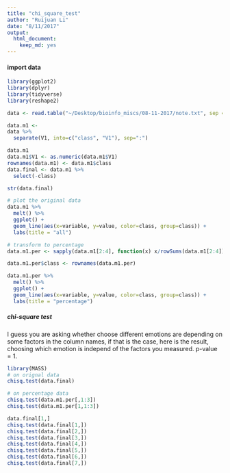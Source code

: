 ```yaml
---
title: "chi_square_test"
author: "Ruijuan Li"
date: "8/11/2017"
output: 
  html_document: 
    keep_md: yes
---
```


#### import data 
```r
library(ggplot2)
library(dplyr)
library(tidyverse)
library(reshape2)

data <- read.table("~/Desktop/bioinfo_miscs/08-11-2017/note.txt", sep = ",")

data.m1 <- 
data %>%
  separate(V1, into=c("class", "V1"), sep=":")

data.m1
data.m1$V1 <- as.numeric(data.m1$V1)
rownames(data.m1) <- data.m1$class
data.final <- data.m1 %>%
  select(-class)

str(data.final)

# plot the original data 
data.m1 %>%
  melt() %>%
  ggplot() + 
  geom_line(aes(x=variable, y=value, color=class, group=class)) +
  labs(title = "all")

# transform to percentage
data.m1.per <- sapply(data.m1[2:4], function(x) x/rowSums(data.m1[2:4])) %>% as.data.frame() 

data.m1.per$class <- rownames(data.m1.per)

data.m1.per %>%
  melt() %>%
  ggplot() +
  geom_line(aes(x=variable, y=value, color=class, group=class)) +
  labs(title = "percentage")
```

##### chi-square test
I guess you are asking whether choose different emotions are depending on some factors in the column names, if that is the case, here is the result, choosing which emotion is independ of the factors you measured. p-value = 1. 
```r
library(MASS)
# on orignal data 
chisq.test(data.final)

# on percentage data 
chisq.test(data.m1.per[,1:3])  
chisq.test(data.m1.per[1,1:3])  

data.final[1,]
chisq.test(data.final[1,])
chisq.test(data.final[2,])
chisq.test(data.final[3,])
chisq.test(data.final[4,])
chisq.test(data.final[5,])
chisq.test(data.final[6,])
chisq.test(data.final[7,]) 
```

